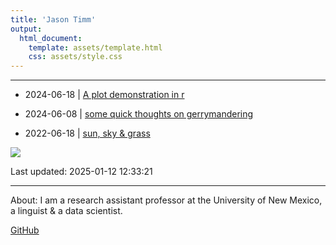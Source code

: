 ```yaml
---
title: 'Jason Timm'
output:
  html_document:
    template: assets/template.html
    css: assets/style.css
---
```


___
* 2024-06-18 | [A plot demonstration in r](2024-06-18-plot-demo.html)

* 2024-06-08 | [some quick thoughts on gerrymandering](2023-06-18-thoughts-gerrymander.html)

* 2022-06-18 | [sun, sky & grass](2022-02-14-sun-sky-grass.html)

![](assets/footer-image.png)

Last updated: 2025-01-12 12:33:21

___

About: I am a research assistant professor at the University of New Mexico, a linguist & a data scientist.

[GitHub](https://github.com/jaytimm)
